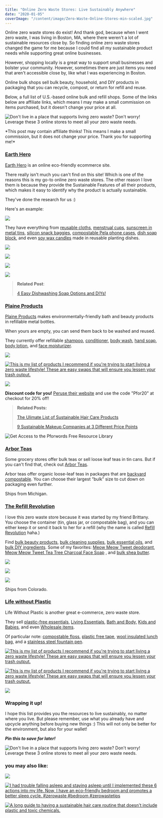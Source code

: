 ```yaml
---
title: "Online Zero Waste Stores: Live Sustainably Anywhere"
date: "2020-01-05"
coverImage: "/content/image/Zero-Waste-Online-Stores-min-scaled.jpg"
---
```


Online zero waste stores do exist! And thank god, because when I went zero waste, I was living in Boston, MA, where there weren't a lot of sustainable resources close by. So finding online zero waste stores changed the game for me because I could find all my sustainable product needs while supporting great online businesses.

However, shopping locally is a great way to support small businesses and bolster your community. However, sometimes there are just items you need that aren't accessible close by, like what I was experiencing in Boston.

Online bulk shops sell bulk beauty, household, and DIY products in packaging that you can recycle, compost, or return for refill and reuse.

Below, a full list of U.S.-based online bulk and refill shops. Some of the links below are affiliate links, which means I may make a small commission on items purchased, but it doesn't change your price at all.

![Don't live in a place that supports living zero waste? Don't worry! Leverage these 3 online stores to meet all your zero waste needs.](https://i1.wp.com/pforwords.com/wp-content/uploads/2020/01/Zero-Waste-Online-Stores-min-scaled.jpg?fit=1024%2C690&ssl=1)

\*This post may contain affiliate thinks! This means I make a small commission, but it does not change your price. Thank you for supporting me!\*

### [Earth Hero](https://earthhero.com/?ref=pforwords)

[Earth Hero](https://earthhero.com/?ref=pforwords) is an online eco-friendly ecommerce site.

There really isn't much you can't find on this site! Which is one of the reasons this is my go-to online zero waste stores. The other reason I love them is because they provide the Sustainable Features of all their products, which makes it easy to identify why the product is actually sustainable.

They've done the research for us :)

Here's an example:

![](images/Screen-Shot-2019-08-15-at-12.40.38-PM-min-1024x300.png)

They have everything from [reusable cloths](https://earthhero.com/products/home/marleys-monsters-organic-reusable-paper-towels-marleys-monsters-earthhero/?ref=pforwords), [menstrual cups](https://earthhero.com/products/beauty-care/silicone-diva-cup-menstrual-cup/?ref=pforwords), [sunscreen in metal tins](https://earthhero.com/products/beauty-care/all-good-zinc-suncreen-butter-spf-50/?ref=pforwords), [silicon snack baggies](https://earthhero.com/products/travel/stasher-reusable-silicone-sandwich-stasher-bag/?ref=pforwords), [compostable Pela phone cases](https://earthhero.com/products/pela-case/pela-case-compostable-green-iphone-pela-case/?ref=pforwords), [dish soap block](https://earthhero.com/products/home/bestowed-essentials-handmade-castile-soap-dish-washing-block/?ref=pforwords), and even [soy wax candles](https://earthhero.com/products/home/hyggelight-edith-vegan-soy-candle-planter/?ref=pforwords) made in reusable planting dishes.

[![](images/Sustainable-Gifts-Phone-Case-1024x1007.png)](https://earthhero.com/products/pela-case/pela-case-compostable-green-iphone-pela-case/?ref=pforwords)

[![](images/Screen-Shot-2019-07-14-at-8.12.14-AM-min.png)](https://earthhero.com/products/travel/stasher-reusable-silicone-sandwich-stasher-bag/?ref=pforwords)

[![](images/Screen-Shot-2019-04-03-at-9.22.24-PM-min-e1554341271802-1024x1011.png)](https://earthhero.com/products/home/bestowed-essentials-handmade-castile-soap-dish-washing-block/?ref=pforwords)

[![](images/Bowl-Covers-min.png)](https://earthhero.com/products/home/natural-home-brands-siliwrap-stretch-wrap-silicone-lids-4-pk/?ref=pforwords)

> **Related** **Post**:
>
> [4 Easy Dishwashing Soap Options and DIYs!](https://pforwords.com/4-zero-waste-dish-soap-diys/)

### [Plaine Products](https://www.plaineproducts.com/ref/taylorapfromer/)

[Plaine Products](https://www.plaineproducts.com/ref/taylorapfromer/) makes environmentally-friendly bath and beauty products in refillable metal bottles.

When yours are empty, you can send them back to be washed and reused.

They currently offer refillable [shampoo](https://www.plaineproducts.com/product/shampoo-cl/ref/taylorapfromer/?campaign=Pforwords), [conditioner](https://www.plaineproducts.com/product/conditioner-cl-2/ref/taylorapfromer/), [body wash](https://www.plaineproducts.com/product/body-wash-citrus-lavender/ref/taylorapfromer/), [hand soap](https://www.plaineproducts.com/product/hand-wash-cl-2/ref/taylorapfromer/), [body lotion](https://www.plaineproducts.com/product/body-lotion-citrus-lavender/), and [face moisturizer](https://www.plaineproducts.com/product/face-moisturizer/ref/taylorapfromer/).

[![](images/Screen-Shot-2019-12-28-at-1.24.55-PM-min.png)](https://www.plaineproducts.com/product/build-your-bundle/ref/taylorapfromer/)

[![This is my list of products I recommend if you're trying to start living a zero waste lifestyle! These are easy swaps that will ensure you lessen your trash output.](images/Plaine-Products-Shampoo-and-Conditioner.jpg)](https://www.plaineproducts.com/ref/taylorapfromer/)

[![](images/Screen-Shot-2019-12-28-at-1.25.12-PM-min.png)](https://www.plaineproducts.com/product/travel-body-lotion/ref/taylorapfromer/)

**Discount code for you!** [Peruse their website](https://www.plaineproducts.com/ref/taylorapfromer/) and use the code "Pfor20" at checkout for 20% off!

> **Related Posts:**
>
> [The Ulimate List of Sustainable Hair Care Products](https://pforwords.com/hair-care-routine/)
>
> [9 Sustainable Makeup Companies at 3 Different Price Points](https://pforwords.com/sustainable-makeup-brands)

![Get Access to the Pforwords Free Resource Library](images/GET-ACCESS-DIYS-EBOOK-1-min.png)

### [Arbor Teas](https://www.arborteas.com/)

Some grocery stores offer bulk teas or sell loose leaf teas in tin cans. But if you can't find that, check out [Arbor Teas](https://www.arborteas.com/).

Arbor teas offer organic loose-leaf teas in packages that are [backyard compostable](https://www.arborteas.com/compostable-packaging/). You can choose their largest “bulk” size to cut down on packaging even further.

Ships from Michigan.

### [The Refill Revolution](https://www.therefillrevolution.com/)

I love this zero waste store because it was started by my friend Brittany. You choose the container (tin, glass jar, or compostable bag), and you can either keep it or send it back to her for a refill (why the name is called [Refill Revolution](https://www.therefillrevolution.com/) haha.)

Find [bulk beauty products](https://www.therefillrevolution.com/products/), [bulk cleaning supplies](https://www.therefillrevolution.com/bulk-refills/), [bulk essential oils](https://www.therefillrevolution.com/essential-oils/), and [bulk DIY ingredients](https://www.therefillrevolution.com/raw-materials/). Some of my favorites: [Meow Meow Tweet deodorant](https://www.therefillrevolution.com/bulk-gallons/), [Meow Meow Tweet Tea Tree Charcoal Face Soap](https://www.therefillrevolution.com/products/tea-tree-charcoal-facial-soap-bar?rq=meow%20meow) , and [bulk shea butter](https://www.therefillrevolution.com/raw-materials/shea-butter-organic?rq=shea%20butter).

![](images/Screen-Shot-2019-04-03-at-9.08.54-PM-1024x1005.png)

![](images/Screen-Shot-2019-07-14-at-8.09.23-AM-min.png)

![](images/Screen-Shot-2019-07-14-at-8.09.32-AM-min-923x1024.png)

Ships from Colorado.

### [Life without Plastic](http://lifewithoutplastic.com?aff=468)

Life Without Plastic is another great e-commerce, zero waste store.

They sell [plastic-free essentials](http://lifewithoutplastic.com?aff=468), [Living Essentials](https://lifewithoutplastic.com/home-and-zero-waste-living/?aff=468), [Bath and Body](https://lifewithoutplastic.com/new-category/?aff=468), [Kids and Babies](https://lifewithoutplastic.com/kids-and-babies/?aff=468), and even [Wholesale items](https://lifewithoutplastic.com/wholesale-information/).

Of particular note: [compostable floss](https://lifewithoutplastic.com/plastic-free-dental-floss-from-natural-silk-in-refillable-glass-jar-berry-blue/?aff=468), [plastic free tape](https://lifewithoutplastic.com/cellulose-plastic-free-packing-tape-24-mm-0-9/?aff=468), [wool insulated lunch bag](https://lifewithoutplastic.com/wool-insulated-natural-lunch-bag-olive-trim/?aff=468), and a [stainless steel fountain pen](https://lifewithoutplastic.com/fountain-pen-stainless-steel-with-fine-nib/#product-description?aff=468).

[![This is my list of products I recommend if you're trying to start living a zero waste lifestyle! These are easy swaps that will ensure you lessen your trash output.](images/Pot-Brush.jpg)](https://lifewithoutplastic.com/plastic-free-dish-washing-brush-hard-bristles/?aff=468)

[![This is my list of products I recommend if you're trying to start living a zero waste lifestyle! These are easy swaps that will ensure you lessen your trash output.](images/Stainless-Steel-Container.jpg)](http://lifewithoutplastic.com/stainless-steel-airtight-watertight-food-storage-container-12-cm-4-75-in/?aff=468)

[![](images/Screen-Shot-2019-07-13-at-5.28.50-PM-min-998x1024.png)](http://lifewithoutplastic.com/plastic-free-brush-for-cleaning-long-neck-bottles/?aff=468)

### Wrapping it up!

I hope this list provides you the resources to live sustainably, no matter where you live. But please remember, use what you already have and upcycle anything before buying new things :) This will not only be better for the environment, but also for your wallet!

_**Pin this to save for later!**_

![Don't live in a place that supports living zero waste? Don't worry! Leverage these 3 online stores to meet all your zero waste needs.](https://i1.wp.com/pforwords.com/wp-content/uploads/2020/01/Online-Zero-Waste-Store-min.jpg?fit=683%2C1024&ssl=1)

### you may also like:

[![](images/Sustainable-Gifts-for-every-budget-683x1024.png)](https://pforwords.com/sustainable-gifts-that-will-fit-into-your-budget/)

[![I had trouble falling asleep and staying asleep until I implemented these 6 actions into my life. Now, I have an eco-friendly bedroom and promotes a better sleep cycle. #zerowaste #bedroom #zerowastetips](images/bedroom-3-min-684x1024.png)](https://pforwords.com/create-a-relaxing-bedroom-oasis-to-sleep-better/)

[![A long guide to having a sustainable hair care routine that doesn't include plastic and toxic chemicals.](images/hair-3-min-684x1024.png)](https://pforwords.com/hair-care-routine/)
